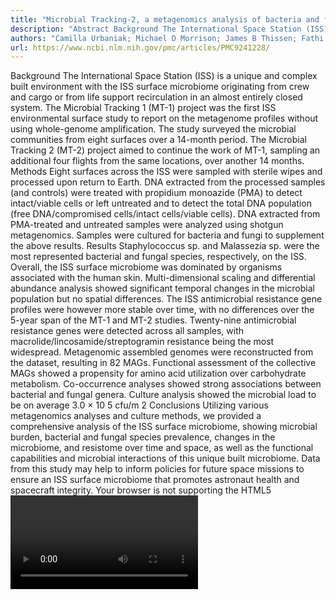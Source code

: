 ```yaml
---
title: "Microbial Tracking-2, a metagenomics analysis of bacteria and fungi onboard the International Space Station"
description: "Abstract Background The International Space Station (ISS) is a unique and complex built environment with the ISS surface microbiome originating from crew and cargo or from life support recirculation i..."
authors: "Camilla Urbaniak; Michael D Morrison; James B Thissen; Fathi Karouia; David J Smith; Satish Mehta; Crystal Jaing; Kasthuri Venkateswaran"
url: https://www.ncbi.nlm.nih.gov/pmc/articles/PMC9241228/
---
```


Background The International Space Station (ISS) is a unique and complex built environment with the ISS surface microbiome originating from crew and cargo or from life support recirculation in an almost entirely closed system. The Microbial Tracking 1 (MT-1) project was the first ISS environmental surface study to report on the metagenome profiles without using whole-genome amplification. The study surveyed the microbial communities from eight surfaces over a 14-month period. The Microbial Tracking 2 (MT-2) project aimed to continue the work of MT-1, sampling an additional four flights from the same locations, over another 14 months. Methods Eight surfaces across the ISS were sampled with sterile wipes and processed upon return to Earth. DNA extracted from the processed samples (and controls) were treated with propidium monoazide (PMA) to detect intact/viable cells or left untreated and to detect the total DNA population (free DNA/compromised cells/intact cells/viable cells). DNA extracted from PMA-treated and untreated samples were analyzed using shotgun metagenomics. Samples were cultured for bacteria and fungi to supplement the above results. Results Staphylococcus sp. and Malassezia sp. were the most represented bacterial and fungal species, respectively, on the ISS. Overall, the ISS surface microbiome was dominated by organisms associated with the human skin. Multi-dimensional scaling and differential abundance analysis showed significant temporal changes in the microbial population but no spatial differences. The ISS antimicrobial resistance gene profiles were however more stable over time, with no differences over the 5-year span of the MT-1 and MT-2 studies. Twenty-nine antimicrobial resistance genes were detected across all samples, with macrolide/lincosamide/streptogramin resistance being the most widespread. Metagenomic assembled genomes were reconstructed from the dataset, resulting in 82 MAGs. Functional assessment of the collective MAGs showed a propensity for amino acid utilization over carbohydrate metabolism. Co-occurrence analyses showed strong associations between bacterial and fungal genera. Culture analysis showed the microbial load to be on average 3.0 × 10 5 cfu/m 2 Conclusions Utilizing various metagenomics analyses and culture methods, we provided a comprehensive analysis of the ISS surface microbiome, showing microbial burden, bacterial and fungal species prevalence, changes in the microbiome, and resistome over time and space, as well as the functional capabilities and microbial interactions of this unique built microbiome. Data from this study may help to inform policies for future space missions to ensure an ISS surface microbiome that promotes astronaut health and spacecraft integrity. Your browser is not supporting the HTML5 <video> element. You may download that video as a file and play it with a player of you choice. Download video stream . Download video file (99.8MB, mp4) Open in a new tab Video Abstract Supplementary Information The online version contains supplementary material available at 10.1186/s40168-022-01293-0. Keywords: International Space Station, Microbial monitoring, Microbiome, Metagenomics, Microbial tracking, Built environment
